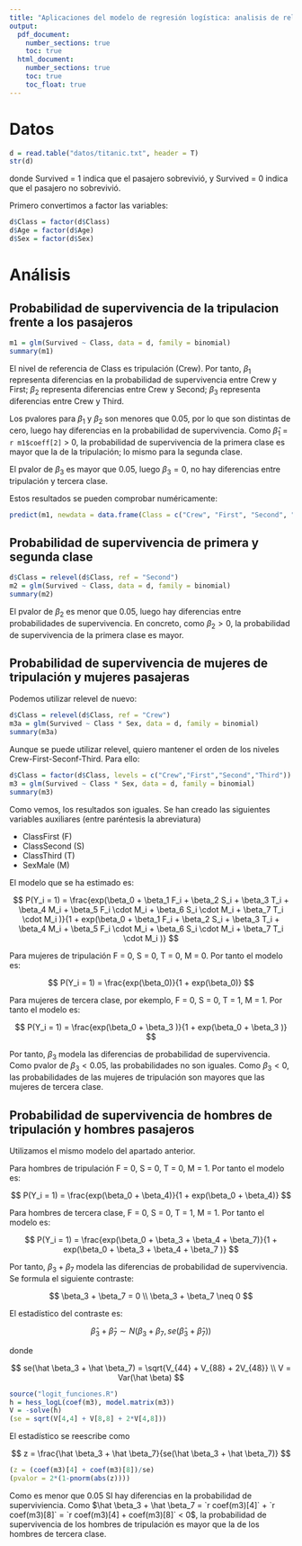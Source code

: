 ```yaml
---
title: "Aplicaciones del modelo de regresión logística: analisis de relaciones entre variables"
output: 
  pdf_document:
    number_sections: true
    toc: true
  html_document:
    number_sections: true
    toc: true
    toc_float: true
---
```


# Datos

```r
d = read.table("datos/titanic.txt", header = T)
str(d)
```

donde Survived = 1 indica que el pasajero sobrevivió, y Survived = 0 indica que el pasajero no sobrevivió.

Primero convertimos a factor las variables:

```r
d$Class = factor(d$Class)
d$Age = factor(d$Age)
d$Sex = factor(d$Sex)
```

# Análisis

## Probabilidad de supervivencia de la tripulacion frente a los pasajeros

```r
m1 = glm(Survived ~ Class, data = d, family = binomial)
summary(m1)
```

El nivel de referencia de Class es tripulación (Crew). Por tanto, $\beta_1$ representa diferencias en la probabilidad de supervivencia entre Crew y First; $\beta_2$ representa diferencias entre Crew y Second; $\beta_3$ representa diferencias entre Crew y Third. 

Los pvalores para $\beta_1$ y $\beta_2$ son menores que 0.05, por lo que son distintas de cero, luego hay diferencias en la probabilidad de supervivencia. Como $\hat \beta_1$ = `r m1$coeff[2]` > 0, la probabilidad de supervivencia de la primera clase es mayor que la de la tripulación; lo mismo para la segunda clase. 

El pvalor de $\beta_3$ es mayor que 0.05, luego $\beta_3 = 0$, no hay diferencias entre tripulación y tercera clase.


Estos resultados se pueden comprobar numéricamente:

```r
predict(m1, newdata = data.frame(Class = c("Crew", "First", "Second", "Third")), type = "response")
```

## Probabilidad de supervivencia de primera y segunda clase

```r
d$Class = relevel(d$Class, ref = "Second")
m2 = glm(Survived ~ Class, data = d, family = binomial)
summary(m2)
```

El pvalor de $\beta_2$ es menor que 0.05, luego hay diferencias entre probabilidades de supervivencia. En concreto, como $\beta_2 > 0$, la probabilidad de supervivencia de la primera clase es mayor.

## Probabilidad de supervivencia de mujeres de tripulación y mujeres pasajeras

Podemos utilizar relevel de nuevo:

```r
d$Class = relevel(d$Class, ref = "Crew")
m3a = glm(Survived ~ Class * Sex, data = d, family = binomial)
summary(m3a)
```

Aunque se puede utilizar relevel, quiero mantener el orden de los niveles Crew-First-Seconf-Third. Para ello:

```r
d$Class = factor(d$Class, levels = c("Crew","First","Second","Third"))
m3 = glm(Survived ~ Class * Sex, data = d, family = binomial)
summary(m3)
```

Como vemos, los resultados son iguales. Se han creado las siguientes variables auxiliares (entre paréntesis la abreviatura)

- ClassFirst (F)
- ClassSecond (S)
- ClassThird (T)
- SexMale (M)

El modelo que se ha estimado es:

$$
P(Y_i = 1) = \frac{exp(\beta_0 + \beta_1 F_i  + \beta_2 S_i  + \beta_3 T_i  + \beta_4 M_i  + \beta_5 F_i \cdot M_i  + \beta_6 S_i \cdot M_i  + \beta_7 T_i \cdot M_i )}{1 + exp(\beta_0 + \beta_1 F_i  + \beta_2 S_i  + \beta_3 T_i  + \beta_4 M_i  + \beta_5 F_i \cdot M_i  + \beta_6 S_i \cdot M_i  + \beta_7 T_i \cdot M_i )}
$$

Para mujeres de tripulación F = 0, S = 0, T = 0, M = 0. Por tanto el modelo es:

$$
P(Y_i = 1) = \frac{exp(\beta_0)}{1 + exp(\beta_0)}
$$

Para mujeres de tercera clase, por ekemplo, F = 0, S = 0, T = 1, M = 1. Por tanto el modelo es:

$$
P(Y_i = 1) = \frac{exp(\beta_0 + \beta_3 )}{1 + exp(\beta_0 + \beta_3 )}
$$

Por tanto, $\beta_3$ modela las diferencias de probabilidad de supervivencia. Como pvalor de $\beta_3 < 0.05$, las probabilidades no son iguales. Como $\beta_3 < 0$, las probabilidades de las mujeres de tripulación son mayores que las mujeres de tercera clase. 

## Probabilidad de supervivencia de hombres de tripulación y hombres pasajeros

Utilizamos el mismo modelo del apartado anterior.

Para hombres de tripulación F = 0, S = 0, T = 0, M = 1. Por tanto el modelo es:

$$
P(Y_i = 1) = \frac{exp(\beta_0 + \beta_4)}{1 + exp(\beta_0 + \beta_4)}
$$

Para hombres de tercera clase, F = 0, S = 0, T = 1, M = 1. Por tanto el modelo es:

$$
P(Y_i = 1) = \frac{exp(\beta_0 + \beta_3 + \beta_4 + \beta_7)}{1 + exp(\beta_0 + \beta_3 + \beta_4 + \beta_7 )}
$$

Por tanto, $\beta_3 + \beta_7$ modela las diferencias de probabilidad de supervivencia. Se formula el siguiente contraste:

$$
\beta_3 + \beta_7 = 0 \\
\beta_3 + \beta_7 \neq 0
$$

El estadístico del contraste es:

$$
\hat \beta_3 + \hat \beta_7 \sim N(\beta_3 + \beta_7, se(\hat \beta_3 + \hat \beta_7))
$$

donde 

$$
se(\hat \beta_3 + \hat \beta_7) = \sqrt{V_{44} + V_{88} + 2V_{48}} \\
V = Var(\hat \beta)
$$

```r
source("logit_funciones.R")
h = hess_logL(coef(m3), model.matrix(m3))
V = -solve(h)
(se = sqrt(V[4,4] + V[8,8] + 2*V[4,8]))
```

El estadístico se reescribe como

$$
z = \frac{\hat \beta_3 + \hat \beta_7}{se(\hat \beta_3 + \hat \beta_7)}
$$

```r
(z = (coef(m3)[4] + coef(m3)[8])/se)
(pvalor = 2*(1-pnorm(abs(z))))
```

Como es menor que 0.05 SI hay diferencias en la probabilidad de superviviencia. Como $\hat \beta_3 + \hat \beta_7 = `r coef(m3)[4]` + `r coef(m3)[8]` = `r coef(m3)[4] + coef(m3)[8]` < 0$, la probabilidad de supervivencia de los hombres de tripulación es mayor que la de los hombres de tercera clase.